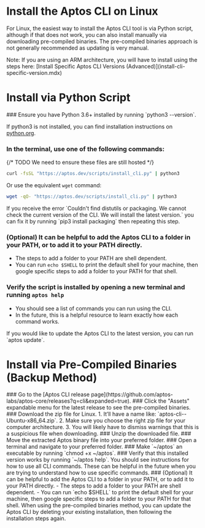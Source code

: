 
# Install the Aptos CLI on Linux

For Linux, the easiest way to install the Aptos CLI tool is via Python script, although if that does not work, you can also install manually via downloading pre-compiled binaries. The pre-compiled binaries approach is not generally recommended as updating is very manual.

<Callout type="warning">
Note: If you are using an ARM architecture, you will have to install using the steps here: [Install Specific Aptos CLI Versions (Advanced)](install-cli-specific-version.mdx)
</Callout>

# Install via Python Script

<Steps>
### Ensure you have Python 3.6+ installed by running `python3 --version`.

   If python3 is not installed, you can find installation instructions on [python.org](http://python.org).

### In the terminal, use one of the following commands:

  {/* TODO We need to ensure these files are still hosted */}
   ```bash filename="Terminal"
   curl -fsSL "https://aptos.dev/scripts/install_cli.py" | python3
   ```

   Or use the equivalent `wget` command:

   ```bash filename="Terminal"
   wget -qO- "https://aptos.dev/scripts/install_cli.py" | python3
   ```

   <Callout type="warning">
   If you receive the error `Couldn't find distutils or packaging. We cannot check the current version of the CLI. We will install the latest version.` you can fix it by running `pip3 install packaging` then repeating this step.
   </Callout>

### (Optional) It can be helpful to add the Aptos CLI to a folder in your PATH, or to add it to your PATH directly.
   - The steps to add a folder to your PATH are shell dependent.
   - You can run `echo $SHELL` to print the default shell for your machine, then google specific steps to add a folder to your PATH for that shell.
### Verify the script is installed by opening a new terminal and running `aptos help`
   - You should see a list of commands you can run using the CLI.
   - In the future, this is a helpful resource to learn exactly how each command works.
</Steps>

<Callout type="info" emoji="ℹ️">
If you would like to update the Aptos CLI to the latest version, you can run `aptos update`.
</Callout>

# Install via Pre-Compiled Binaries (Backup Method)

<Steps>
### Go to the [Aptos CLI release page](https://github.com/aptos-labs/aptos-core/releases?q=cli&expanded=true).
### Click the "Assets" expandable menu for the latest release to see the pre-compiled binaries.
### Download the zip file for Linux.
   1. It’ll have a name like: `aptos-cli-<version>-Ubuntu-x86_64.zip`.
   2. Make sure you choose the right zip file for your computer architecture.
   3. You will likely have to dismiss warnings that this is a suspicious file when downloading.
### Unzip the downloaded file.
### Move the extracted Aptos binary file into your preferred folder.
### Open a terminal and navigate to your preferred folder.
### Make `~/aptos` an executable by running `chmod +x ~/aptos`.
### Verify that this installed version works by running `~/aptos help`.
   You should see instructions for how to use all CLI commands. These can be helpful in the future when you are trying to understand how to use specific commands.
### (Optional) It can be helpful to add the Aptos CLI to a folder in your PATH, or to add it to your PATH directly.
   - The steps to add a folder to your PATH are shell dependent.
   - You can run `echo $SHELL` to print the default shell for your machine, then google specific steps to add a folder to your PATH for that shell.

</Steps>

<Callout type="info" emoji="ℹ️">
When using the pre-compiled binaries method, you can update the Aptos CLI by deleting your existing installation, then following the installation steps again.
</Callout>
